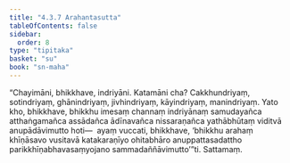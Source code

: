 ```yaml
---
title: "4.3.7 Arahantasutta"
tableOfContents: false
sidebar:
  order: 8
type: "tipitaka"
basket: "su"
book: "sn-maha"
---
```



<DynamicBreadcrumb />

<Division number="497" book="sn-maha" bookNo="14" page="181">

<Paragraph number="1073" book="sn-maha">
“Chayimāni, bhikkhave, indriyāni. Katamāni cha? Cakkhundriyaṃ, sotindriyaṃ, ghānindriyaṃ, jivhindriyaṃ, kāyindriyaṃ, manindriyaṃ. Yato kho, bhikkhave, bhikkhu imesaṃ channaṃ indriyānaṃ samudayañca atthaṅgamañca assādañca ādīnavañca nissaraṇañca yathābhūtaṃ viditvā anupādāvimutto hoti—  ayaṃ vuccati, bhikkhave, ‘bhikkhu arahaṃ khīṇāsavo vusitavā katakaraṇīyo ohitabhāro anuppattasadattho parikkhīṇabhavasaṃyojano sammadaññāvimutto’”ti.

</Paragraph>
</Division>

<Paragraph number="1074" type="center" book="sn-maha">
Sattamaṃ.
</Paragraph>